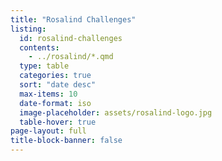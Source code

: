 ```yaml
---
title: "Rosalind Challenges"
listing:
  id: rosalind-challenges
  contents: 
    - ../rosalind/*.qmd
  type: table
  categories: true
  sort: "date desc"
  max-items: 10
  date-format: iso
  image-placeholder: assets/rosalind-logo.jpg
  table-hover: true
page-layout: full
title-block-banner: false
--- 
```


::: {#rosalind-challenges}
:::
